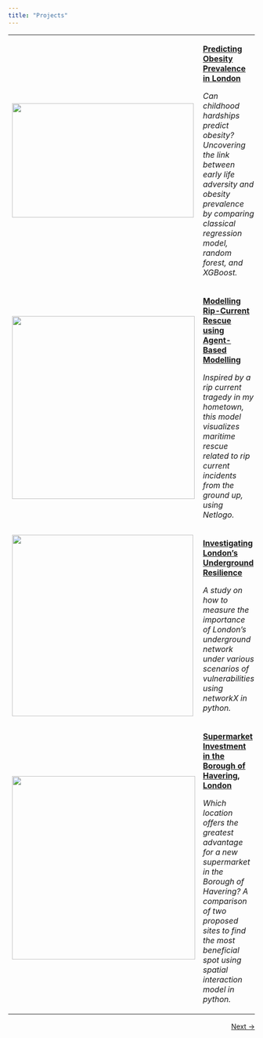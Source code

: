 ```yaml
---
title: "Projects"
---
```


+--------------------------------------------------------------+-----------------------------------------------------------------------------------------------------------------------------------------------------------------------------------------------------------------+
| ![](images/project1-thumbnail.jpg){width="371" height="233"} | [**Predicting Obesity Prevalence in London**](project1.qmd)                                                                                                                                                     |
|                                                              |                                                                                                                                                                                                                 |
|                                                              | *Can childhood hardships predict obesity? Uncovering the link between early life adversity and obesity prevalence by comparing classical regression model, random forest, and XGBoost.*                         |
+--------------------------------------------------------------+-----------------------------------------------------------------------------------------------------------------------------------------------------------------------------------------------------------------+
| ![](images/project2-thumbnail.jpg){width="373"}              | [**Modelling Rip-Current Rescue using Agent-Based Modelling**](project2.qmd)                                                                                                                                    |
|                                                              |                                                                                                                                                                                                                 |
|                                                              | *Inspired by a rip current tragedy in my hometown, this model visualizes maritime rescue related to rip current incidents from the ground up, using Netlogo.*                                                   |
+--------------------------------------------------------------+-----------------------------------------------------------------------------------------------------------------------------------------------------------------------------------------------------------------+
| ![](images/project3-thumbnail.jpg){width="370"}              | [**Investigating London's Underground Resilience**](project3.qmd)                                                                                                                                               |
|                                                              |                                                                                                                                                                                                                 |
|                                                              | *A study on how to measure the importance of London's underground network under various scenarios of vulnerabilities using networkX in python.*                                                                 |
+--------------------------------------------------------------+-----------------------------------------------------------------------------------------------------------------------------------------------------------------------------------------------------------------+
| ![](images/project4-thumbnail.jpg){width="374"}              | [**Supermarket Investment in the Borough of Havering, London**](project4.qmd)                                                                                                                                   |
|                                                              |                                                                                                                                                                                                                 |
|                                                              | *Which location offers the greatest advantage for a new supermarket in the Borough of Havering? A comparison of two proposed sites to find the most beneficial spot using spatial interaction model in python.* |
+--------------------------------------------------------------+-----------------------------------------------------------------------------------------------------------------------------------------------------------------------------------------------------------------+

::: {style="text-align: right;"}
[Next →](next.qmd)
:::
